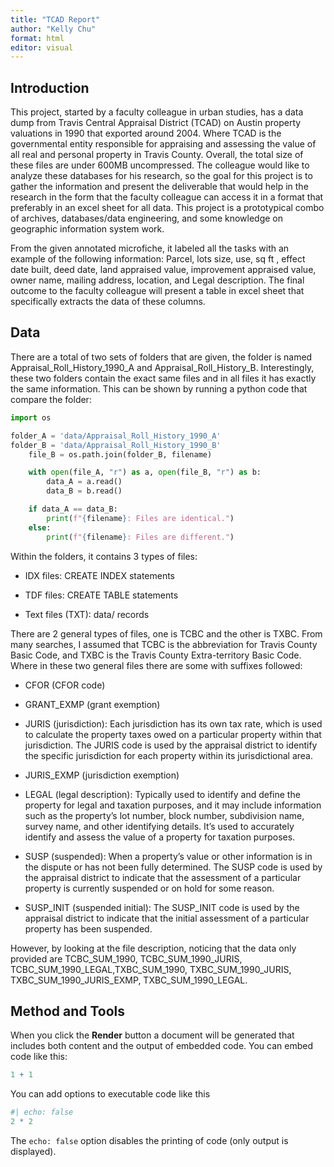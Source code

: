 ```yaml
---
title: "TCAD Report"
author: "Kelly Chu"
format: html
editor: visual
---
```


## Introduction

This project, started by a faculty colleague in urban studies, has a data dump from Travis Central Appraisal District (TCAD) on Austin property valuations in 1990 that exported around 2004. Where TCAD is the governmental entity responsible for appraising and assessing the value of all real and personal property in Travis County. Overall, the total size of these files are under 600MB uncompressed. The colleague would like to analyze these databases for his research, so the goal for this project is to gather the information and present the deliverable that would help in the research in the form that the faculty colleague can access it in a format that preferably in an excel sheet for all data. This project is a prototypical combo of archives, databases/data engineering, and some knowledge on geographic information system work.

From the given annotated microfiche, it labeled all the tasks with an example of the following information: Parcel, lots size, use, sq ft , effect date built, deed date, land appraised value, improvement appraised value, owner name, mailing address, location, and Legal description. The final outcome to the faculty colleague will present a table in excel sheet that specifically extracts the data of these columns.

## Data

There are a total of two sets of folders that are given, the folder is named Appraisal_Roll_History_1990_A and Appraisal_Roll_History_B. Interestingly, these two folders contain the exact same files and in all files it has exactly the same information. This can be shown by running a python code that compare the folder:

```python
import os

folder_A = 'data/Appraisal_Roll_History_1990_A'
folder_B = 'data/Appraisal_Roll_History_1990_B'
    file_B = os.path.join(folder_B, filename)

    with open(file_A, "r") as a, open(file_B, "r") as b:
        data_A = a.read()
        data_B = b.read()

    if data_A == data_B:
        print(f"{filename}: Files are identical.")
    else:
        print(f"{filename}: Files are different.")
```

Within the folders, it contains 3 types of files:

-   IDX files: CREATE INDEX statements

-   TDF files: CREATE TABLE statements

-   Text files (TXT): data/ records

There are 2 general types of files, one is TCBC and the other is TXBC. From many searches, I assumed that TCBC is the abbreviation for Travis County Basic Code, and TXBC is the Travis County Extra-territory Basic Code. Where in these two general files there are some with suffixes followed:

-   CFOR (CFOR code)

-   GRANT_EXMP (grant exemption)

-   JURIS (jurisdiction): Each jurisdiction has its own tax rate, which is used to calculate the property taxes owed on a particular property within that jurisdiction. The JURIS code is used by the appraisal district to identify the specific jurisdiction for each property within its jurisdictional area.

-   JURIS_EXMP (jurisdiction exemption)

-   LEGAL (legal description): Typically used to identify and define the property for legal and taxation purposes, and it may include information such as the property's lot number, block number, subdivision name, survey name, and other identifying details. It's used to accurately identify and assess the value of a property for taxation purposes.

-   SUSP (suspended): When a property's value or other information is in the dispute or has not been fully determined. The SUSP code is used by the appraisal district to indicate that the assessment of a particular property is currently suspended or on hold for some reason.

-   SUSP_INIT (suspended initial): The SUSP_INIT code is used by the appraisal district to indicate that the initial assessment of a particular property has been suspended.

However, by looking at the file description, noticing that the data only provided are TCBC_SUM_1990, TCBC_SUM_1990_JURIS, TCBC_SUM_1990_LEGAL,TXBC_SUM_1990, TXBC_SUM_1990_JURIS, TXBC_SUM_1990_JURIS_EXMP, TXBC_SUM_1990_LEGAL.

## Method and Tools

When you click the **Render** button a document will be generated that includes both content and the output of embedded code. You can embed code like this:

```r
1 + 1
```

You can add options to executable code like this

```r
#| echo: false
2 * 2
```

The `echo: false` option disables the printing of code (only output is displayed).
